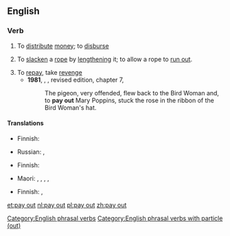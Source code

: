 ==English==

===Verb===
{{en-verb|head=[[pay]] [[out]]|pays out|paying out|paid out|past2=payed out|past2_qual=rare}}

# To [[distribute]] [[money]]; to [[disburse]]
# {{context|nautical|lang=en}} To [[slacken]] a [[rope]] by [[lengthen]]ing it; to allow a rope to [[run out]].
# To [[repay]], take [[revenge]]
#* '''1981''', {{w|P. L. Travers}}, ''{{w|Mary Poppins}}'', revised edition, chapter 7,
#*: The pigeon, very offended, flew back to the Bird Woman and, to '''pay out''' Mary Poppins, stuck the rose in the ribbon of the Bird Woman's hat.

====Translations====
{{trans-top|to distribute money; to disburse}}
* Finnish: {{t+|fi|maksaa}}
{{trans-mid}}
* Russian: {{t+|ru|выпла́чивать|impf}}, {{t+|ru|вы́платить|pf}}
{{trans-bottom}}

{{trans-top|nautical: to slacken by lengthening}}
* Finnish: {{t|fi|[[antaa]] [[löysä|löysää]]}}
{{trans-mid}}
* Maori: {{t|mi|kautuku}} {{qualifier|refers to a rope}}, {{t|mi|whakahoro}}, {{t|mi|whakahoro}}, {{t|mi|whakahorohoro}}, {{t|mi|hoka}}
{{trans-bottom}}

{{trans-top|to repay, take revenge}}
* Finnish: {{t|fi|maksaa potut pottuina}}, {{t+|fi|kostaa}}
{{trans-mid}}
{{trans-bottom}}

[[Category:English phrasal verbs]]
[[Category:English phrasal verbs with particle (out)]]

[[et:pay out]]
[[nl:pay out]]
[[pl:pay out]]
[[zh:pay out]]